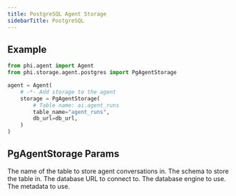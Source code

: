 ```yaml
---
title: PostgreSQL Agent Storage
sidebarTitle: PostgreSQL
---
```


## Example

```python agent_with_storage.py
from phi.agent import Agent
from phi.storage.agent.postgres import PgAgentStorage

agent = Agent(
    # -*- Add storage to the agent
    storage = PgAgentStorage(
        # Table name: ai.agent_runs
        table_name="agent_runs",
        db_url=db_url,
    )
)
```

## PgAgentStorage Params

<ResponseField name="table_name" type="str">
  The name of the table to store agent conversations in.
</ResponseField>
<ResponseField name="schema" type="str" default="llm">
  The schema to store the table in.
</ResponseField>
<ResponseField name="db_url" type="str">
  The database URL to connect to.
</ResponseField>
<ResponseField name="db_engine" type="Engine">
  The database engine to use.
</ResponseField>
<ResponseField name="metadata" type="MetaData">
  The metadata to use.
</ResponseField>